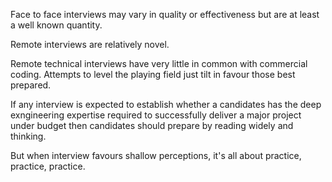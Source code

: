 Face to face interviews may vary in quality or effectiveness but are at least a well known quantity.

Remote interviews are relatively novel.

Remote technical interviews have very little in common with commercial coding. Attempts to level the playing field
just tilt in favour those best prepared.

If any interview is expected to establish whether a candidates has the deep exngineering expertise required to
successfully deliver a major project under budget then candidates should prepare by reading widely and thinking.

But when interview favours shallow perceptions, it's all about practice, practice, practice.

